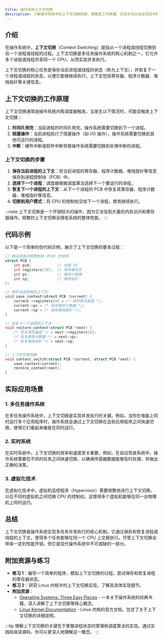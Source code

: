 ```yaml
---
title: 操作系统上下文切换
description: 了解操作系统中的上下文切换机制，掌握其工作原理、实现方式以及在实际中的应用场景。
---
```


## 介绍

在操作系统中，**上下文切换**（Context Switching）是指从一个进程或线程切换到另一个进程或线程的过程。上下文切换是多任务操作系统的核心机制之一，它允许多个进程或线程共享同一个 CPU，从而实现并发执行。

上下文切换的核心任务是保存当前进程或线程的状态（称为上下文），并恢复下一个进程或线程的状态，以便它能够继续执行。上下文包括寄存器、程序计数器、堆栈指针等关键信息。

## 上下文切换的工作原理

上下文切换通常由操作系统内核调度器触发。当发生以下情况时，可能会触发上下文切换：

1. **时间片用完**：当前进程的时间片用完，操作系统需要切换到下一个进程。
2. **阻塞操作**：当前进程执行了阻塞操作（如 I/O 操作），操作系统需要切换到其他可运行的进程。
3. **中断**：硬件中断或软件中断导致操作系统需要切换到处理中断的进程。

### 上下文切换的步骤

1. **保存当前进程的上下文**：将当前进程的寄存器、程序计数器、堆栈指针等信息保存到进程控制块（PCB）中。
2. **选择下一个进程**：调度器根据调度算法选择下一个要运行的进程。
3. **恢复下一个进程的上下文**：从下一个进程的 PCB 中恢复其寄存器、程序计数器、堆栈指针等信息。
4. **切换到用户模式**：将 CPU 的控制权交给下一个进程，使其继续执行。

:::note
上下文切换是一个开销较大的操作，因为它涉及到大量的内存访问和寄存器操作。频繁的上下文切换会降低系统的整体性能。
:::

## 代码示例

以下是一个简单的伪代码示例，展示了上下文切换的基本过程：

```c
// 假设这是进程控制块（PCB）的结构
struct PCB {
    int pid;            // 进程 ID
    int registers[10];  // 寄存器状态
    int pc;             // 程序计数器
    int sp;             // 堆栈指针
};

// 保存当前进程的上下文
void save_context(struct PCB *current) {
    current->registers[0] = /* 保存寄存器值 */;
    current->pc = /* 保存程序计数器 */;
    current->sp = /* 保存堆栈指针 */;
}

// 恢复下一个进程的上下文
void restore_context(struct PCB *next) {
    /* 恢复寄存器值 */ = next->registers[0];
    /* 恢复程序计数器 */ = next->pc;
    /* 恢复堆栈指针 */ = next->sp;
}

// 上下文切换函数
void context_switch(struct PCB *current, struct PCB *next) {
    save_context(current);
    restore_context(next);
}
```

## 实际应用场景

### 1. 多任务操作系统

在多任务操作系统中，上下文切换是实现并发执行的关键。例如，当你在电脑上同时运行多个应用程序时，操作系统会通过上下文切换在这些应用程序之间快速切换，使得它们看起来像是在同时运行。

### 2. 实时系统

在实时系统中，上下文切换的效率和速度至关重要。例如，在自动驾驶系统中，操作系统需要在不同的任务之间快速切换，以确保传感器数据能够及时处理，并做出正确的决策。

### 3. 虚拟化技术

在虚拟化技术中，虚拟机监控程序（Hypervisor）需要频繁地进行上下文切换，以在不同的虚拟机之间切换 CPU 的控制权。这使得多个虚拟机能够在同一台物理机上同时运行。

## 总结

上下文切换是操作系统实现多任务并发执行的核心机制。它通过保存和恢复进程或线程的上下文，使得多个任务能够在同一个 CPU 上交替执行。尽管上下文切换会带来一定的性能开销，但它是现代操作系统中不可或缺的一部分。

## 附加资源与练习

- **练习 1**：编写一个简单的程序，模拟上下文切换的过程。尝试保存和恢复进程的寄存器状态。
- **练习 2**：研究 Linux 内核中的上下文切换实现，了解其具体实现细节。
- **附加资源**：
  - [Operating Systems: Three Easy Pieces](https://pages.cs.wisc.edu/~remzi/OSTEP/) - 一本关于操作系统的经典书籍，深入讲解了上下文切换等核心概念。
  - [Linux Kernel Documentation](https://www.kernel.org/doc/html/latest/) - Linux 内核的官方文档，包含了关于上下文切换的详细说明。

:::tip
理解上下文切换的关键在于掌握进程状态的管理和调度算法的实现。通过实践和阅读源码，你可以更深入地理解这一概念。
:::